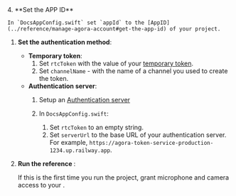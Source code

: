 <ProductWrapper notAllowed="signaling" >
<PlatformWrapper platform={["ios","macos"]}>
4. **Set the APP ID**

    In `DocsAppConfig.swift` set `appId` to the [AppID](../reference/manage-agora-account#get-the-app-id) of your project.

1. **Set the authentication method**:

    - **Temporary token**:
        1. Set `rtcToken`  with the value of your [temporary token](../reference/manage-agora-account#generate-a-temporary-token).
        1. Set `channelName` - with the name of a channel you used to create the token.
    - **Authentication server**:
        1. Setup an [Authentication server](../get-started/authentication-workflow#create-and-run-a-token-server)
        1. In `DocsAppConfig.swift`:

           1. Set  `rtcToken` to an empty string.
           1. Set `serverUrl` to the base URL of your authentication server. For example, `https://agora-token-service-production-1234.up.railway.app`.

1.  **Run the <Vpl k="NAME" /> reference <Vpl k="CLIENT" />**:

    If this is the first time you run the project, grant microphone and camera access to your <Vpl k="CLIENT" />.

</PlatformWrapper>
</ProductWrapper>